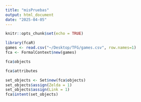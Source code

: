 ```yaml
---
title: "misPruebas"
output: html_document
date: "2025-04-05"
---
```


```r
knitr::opts_chunk$set(echo = TRUE)
```

```r
library(fcaR)
games <- read.csv("~/Desktop/TFG/games.csv", row.names=1)
fca <- FormalContext$new(games)
```

```r
fca$objects
```

```r
fca$attributes
```

```r
set_objects <- Set$new(fca$objects)
set_objects$assign(Zelda = 1)
set_objects$assign(Link = 1)
fca$intent(set_objects)
```
